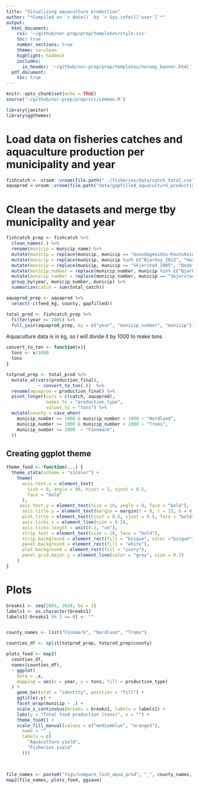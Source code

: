 ```yaml
---
title: "Visualizing aquaculture production"
author: "*Compiled on `r date()` by `r Sys.info()['user']`*"
output: 
  html_document:
    css: '~/github/nor-prep/prep/templates/style.css'
    toc: true
    number_sections: true
    theme: cerulean
    highlight: haddock
    includes: 
      in_header: '~/github/nor-prep/prep/templates/norway_banner.html'
  pdf_document:
    toc: true
---
```


```r
knitr::opts_chunk$set(echo = TRUE)
source('~/github/nor-prep/prep/src/common.R')
```

```r
library(janitor)
library(ggthemes)
```

# Load data on fisheries catches and aquaculture production per municipality and year
```r
fishcatch <- vroom::vroom(file.path("../fisheries/data/catch_total.csv"))
aquaprod <-vroom::vroom(file.path("data/gapfilled_aquaculture_production.csv"))
```

# Clean the datasets and merge tby municipality and year
```r
fishcatch_prep <- fishcatch %>% 
  clean_names(.) %>% 
  rename(municip = municip_name) %>% 
  mutate(municip = replace(municip, municip == "Guovdageaidnu-Kautokeino", "Kautokeino")) %>% 
  mutate(municip = replace(municip, municip %in% c("Bjarkoy_2013", "Harstad_2013"), "Harstad")) %>% 
  mutate(municip = replace(municip, municip == "Skjerstad_2005", "Bodo")) %>% 
  mutate(municip_number = replace(municip_number, municip %in% c("Bjarkoy_2013", "Harstad_2013"), 1903)) %>% 
  mutate(municip_number = replace(municip_number, municip == "Skjerstad_2005", 1804)) %>% 
  group_by(year, municip_number, municip) %>% 
  summarize(catch = sum(total_catch)) 

aquaprod_prep <- aquaprod %>% 
  select(-c(feed_kg, county, gapfilled))

total_prod <- fishcatch_prep %>% 
  filter(year >= 2005) %>% 
  full_join(aquaprod_prep, by = c("year", "municip_number", "municip")) 
```

Aquaculture data is in kg, so I will divide it by 1000 to make tons
```r
convert_to_ton <- function(x){
  tons <- x/1000
  tons
}

totprod_prep <- total_prod %>% 
  mutate_at(vars(production_final), 
            ~ convert_to_ton(.))  %>% 
  rename(aquaprod = production_final) %>% 
  pivot_longer(cols = c(catch, aquaprod), 
               names_to = "production_type",
               values_to = "tons") %>% 
  mutate(county = case_when(
    municip_number >= 1800 & municip_number < 1900 ~ "Nordland",
    municip_number >= 1900 & municip_number < 2000 ~ "Troms",
    municip_number >= 2000  ~ "Finnmark",
  )) 
```

## Creating ggplot theme 
```r
theme_food <- function(...) {
  theme_stata(scheme = "s1color") +
    theme(
      axis.text.x = element_text(
        size = 8, angle = 90, hjust = 1, vjust = 0.5,
        face = "bold"
      ),
     axis.text.y = element_text(size = 10, angle = 0, face = "bold"),
      axis.title.y = element_text(margin = margin(t = 0, r = 15, b = 0, l = 0), face = "bold", size = 12),
      plot.title = element_text(hjust = 0.5, vjust = 0.5, face = "bold"),
      axis.ticks.x = element_line(size = 0.5),
      axis.ticks.length = unit(0.2, "cm"),
      strip.text = element_text(size = 10, face = "bold"),
      strip.background = element_rect(fill = "bisque", color ="bisque"),
      panel.background = element_rect(fill = "white"),
      plot.background = element_rect(fill = "ivory"),
      panel.grid.major.y = element_line(color = "grey", size = 0.7)
    )
}
```


# Plots
```r

breaks1 <- seq(2005, 2020, by = 1)
labels1 <- as.character(breaks1)
labels1[!breaks1 %% 2 == 0] <- ""


county_names <- list("Finnmark", "Nordland", "Troms")

counties_df <- split(totprod_prep, totprod_prep$county)

plots_food <- map2(
  counties_df,
  names(counties_df),
  ~ ggplot(
    data = .x,
    mapping = aes(x = year, y = tons, fill = production_type)
  ) +
    geom_bar(stat = "identity", position = "fill") +
    ggtitle(.y) +
    facet_wrap(municip ~ .) +
    scale_x_continuous(breaks = breaks1, labels = labels1) +
    labs(y = "Total food production (tons)", x = "") +
    theme_food() +
    scale_fill_manual(values = c("mediumblue", "orange3"),  
      name = "" ,               
      labels = c(
        "Aquaculture yield",
        "Fisheries yield"
      ))) 
    


file_names <- paste0("figs/compare_fish_aqua_prod", "_", county_names, ".pdf")
map2(file_names, plots_food, ggsave)

```